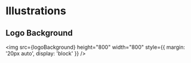 
<Meta title="General/Illustrations" />

# Illustrations

## Logo Background
<img
  src={logoBackground}
  height="800"
  width="800"
  style={{ margin: '20px auto', display: 'block' }}
/>
